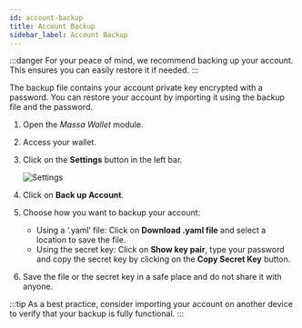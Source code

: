 ```yaml
---
id: account-backup
title: Account Backup
sidebar_label: Account Backup
---
```


:::danger
For your peace of mind, we recommend backing up your account. This ensures you can easily restore it if needed.
:::

The backup file contains your account private key encrypted with a password. You can restore your account by importing it using the backup file and the password.

1. Open the  *Massa Wallet* module.
2. Access your wallet.
3. Click on the **Settings** button in the left bar.
    
    ![Settings](account-backup_settings.png)
    
4. Click on **Back up Account**.
5. Choose how you want to backup your account:
   - Using a ‘.yaml’ file: Click on **Download .yaml file** and select a location to save the file.
   - Using the secret key: Click on **Show key pair**, type your password and copy the secret key by clicking on the **Copy Secret Key** button.
6. Save the file or the secret key in a safe place and do not share it with anyone.

:::tip
As a best practice, consider importing your account on another device to verify that your backup is fully functional.
:::
